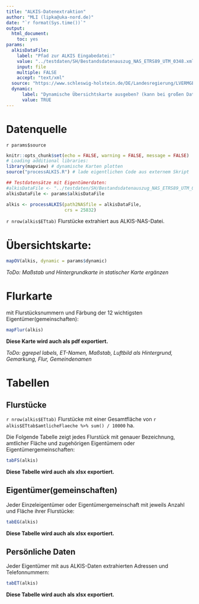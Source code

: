 ```yaml
---
title: "ALKIS-Datenextraktion"
author: "MLI (lipka@uka-nord.de)"
date: "`r format(Sys.time())`"
output: 
  html_document: 
    toc: yes
params:
  alkisDataFile:
    label: "Pfad zur ALKIS Eingabedatei:"
    value: "../testdaten/SH/Bestandsdatenauszug_NAS_ETRS89_UTM_0348.xml"
    input: file
    multiple: FALSE
    accept: "text/xml"
  source: "https://www.schleswig-holstein.de/DE/Landesregierung/LVERMGEOSH/Downloads/DownloadTestdaten/downloadsTestdatenAlkis.html"
  dynamic:
      label: "Dynamische Übersichtskarte ausgeben? (kann bei großen Datensätzen sehr lange dauern...)"
      value: TRUE
---
```


# Datenquelle

`r params$source`

```r
knitr::opts_chunk$set(echo = FALSE, warning = FALSE, message = FALSE)
# Loading additional libraries:
library(mapview) # dynamische Karten plotten
source("processALKIS.R") # lade eigentlichen Code aus externem Skript
```

```r
## Testdatensätze mit Eigentümerdaten:
#alkisDataFile <- "../testdaten/SH/Bestandsdatenauszug_NAS_ETRS89_UTM_0348.xml"
alkisDataFile <- params$alkisDataFile

alkis <- processALKIS(path2NASfile = alkisDataFile,
                      crs = 25832)
```

`r nrow(alkis$ETtab)` Flurstücke extrahiert aus ALKIS-NAS-Datei. 

# Übersichtskarte:

```r
mapOV(alkis, dynamic = params$dynamic)
```

*ToDo: Maßstab und Hintergrundkarte in statischer Karte ergänzen*

# Flurkarte

mit Flurstücksnummern und Färbung der 12 wichtigsten Eigentümer(gemeinschaften):

```r
mapFlur(alkis)
```

**Diese Karte wird auch als pdf exportiert.**

*ToDo: ggrepel labels, ET-Namen, Maßstab, Luftbild als Hintergrund, Gemarkung, Flur, Gemeindenamen*

# Tabellen

## Flurstücke

`r nrow(alkis$ETtab)` Flurstücke 
mit einer Gesamtfläche von 
`r alkis$ETtab$amtlicheFlaeche %>% sum() / 10000` ha.

Die Folgende Tabelle zeigt jedes Flurstück mit genauer Bezeichnung, amtlicher Fläche und zugehörigen Eigentümern oder Eigentümergemeinschaften:

```r
tabFS(alkis)
```

**Diese Tabelle wird auch als xlsx exportiert.**

## Eigentümer(gemeinschaften)

Jeder Einzeleigentümer oder Eigentümergemeinschaft mit jeweils Anzahl und Fläche ihrer Flurstücke:

```r
tabEG(alkis)
```

**Diese Tabelle wird auch als xlsx exportiert.**

## Persönliche Daten

Jeder Eigentümer mit aus ALKIS-Daten extrahierten Adressen und Telefonnummern:

```r
tabET(alkis)
```

**Diese Tabelle wird auch als xlsx exportiert.**